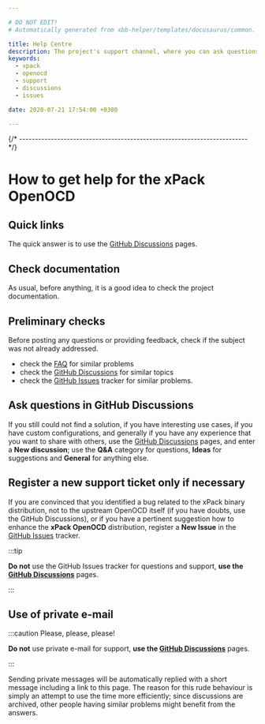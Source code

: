 ```yaml
---

# DO NOT EDIT!
# Automatically generated from xbb-helper/templates/docusaurus/common.

title: Help Centre
description: The project's support channel, where you can ask questions, start discussions, and report issues.
keywords:
  - xpack
  - openocd
  - support
  - discussions
  - issues

date: 2020-07-21 17:54:00 +0300

---
```



{/* ------------------------------------------------------------------------ */}

# How to get help for the xPack OpenOCD

## Quick links

The quick answer is to use the
[GitHub Discussions](https://github.com/xpack-dev-tools/openocd-xpack/discussions/) pages.

## Check documentation

As usual, before anything, it is a good idea to check the project
documentation.

<Documentation/>

## Preliminary checks

Before posting any questions or providing feedback,
check if the subject was not already addressed.

- check the [FAQ](/docs/faq/)
for similar problems
- check the [GitHub Discussions](https://github.com/xpack-dev-tools/openocd-xpack/discussions/) for
similar topics
- check the
[GitHub Issues](https://github.com/xpack-dev-tools/openocd-xpack/issues/)
tracker for similar problems.

## Ask questions in GitHub Discussions

If you still could not find a solution, if you have interesting use
cases, if you have custom configurations, and generally if you have
any experience that you want to share with others, use the
[GitHub Discussions](https://github.com/xpack-dev-tools/openocd-xpack/discussions/) pages,
and enter a **New discussion**; use the **Q&A** category for questions, **Ideas** for suggestions and **General** for anything else.

## Register a new support ticket only if necessary

If you are convinced that you identified a bug related to the xPack binary
distribution, not to the upstream OpenOCD itself
(if you have doubts, use the GitHub Discussions),
or if you have a pertinent suggestion how to enhance the **xPack OpenOCD**
distribution, register a **New Issue** in the
[GitHub Issues](https://github.com/xpack-dev-tools/openocd-xpack/issues/)
tracker.

:::tip

**Do not** use the GitHub Issues tracker
for questions and support, **use the
[GitHub Discussions](https://github.com/xpack-dev-tools/openocd-xpack/discussions/)** pages.

:::

## Use of private e-mail

:::caution Please, please, please!

**Do not** use
private e-mail for support, **use the
[GitHub Discussions](https://github.com/xpack-dev-tools/openocd-xpack/discussions/)** pages.

:::

Sending private messages will be automatically replied with
a short message including a link to this page.
The reason for this rude behaviour is simply an attempt to use
the time more efficiently; since discussions are archived, other people
having similar problems might benefit from the answers.

